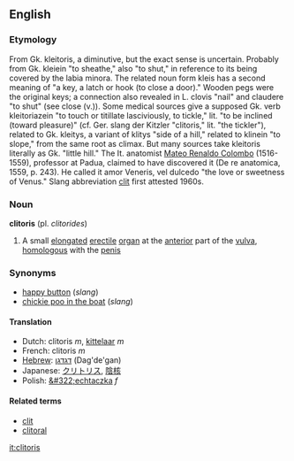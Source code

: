 == English ==
=== Etymology ===

From Gk. kleitoris, a diminutive, but the exact sense is uncertain. Probably from Gk. kleiein "to sheathe," also "to shut," in reference to its being covered by the labia minora. The related noun form kleis has a second meaning of "a key, a latch or hook (to close a door)." Wooden pegs were the original keys; a connection also revealed in L. clovis "nail" and claudere "to shut" (see close (v.)). Some medical sources give a supposed Gk. verb kleitoriazein "to touch or titillate lasciviously, to tickle," lit. "to be inclined (toward pleasure)" (cf. Ger. slang der Kitzler "clitoris," lit. "the tickler"), related to Gk. kleitys, a variant of klitys "side of a hill," related to klinein "to slope," from the same root as climax. But many sources take kleitoris literally as Gk. "little hill." The It. anatomist [[w:Mateo Renaldo Colombo|Mateo Renaldo Colombo]] (1516-1559), professor at Padua, claimed to have discovered it (De re anatomica, 1559, p. 243). He called it amor Veneris, vel dulcedo "the love or sweetness of Venus."  Slang abbreviation [[clit]] first attested 1960s.

===Noun===
'''clitoris''' (pl. ''clitorides'')
{{wikipedia}}
# A small [[elongate]]d [[erectile]] [[organ]] at the [[anterior]] part of the [[vulva]], [[homologous]] with the [[penis]]


===Synonyms===

*[[happy button]] (''slang'')
*[[chickie poo in the boat]] (''slang'')


====Translation====
*Dutch: clitoris ''m'', [[kittelaar]] ''m''
*French: clitoris ''m''
*[[Hebrew]]: [[דגדגן]] (Dag'de'gan)
*Japanese: [[クリトリス]], [[陰核]]
*Polish: [[&#322;echtaczka]] ''f''

====Related terms====
*[[clit]]
*[[clitoral]]

[[it:clitoris]]